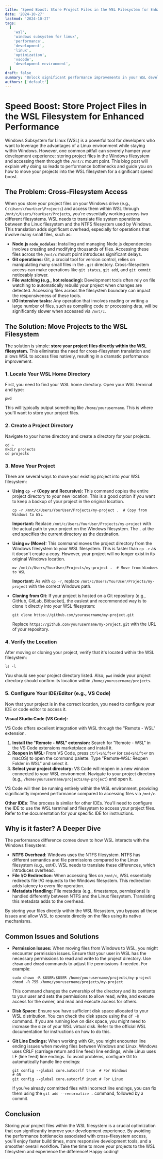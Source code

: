```yaml
---
title: 'Speed Boost: Store Project Files in the WSL Filesystem for Enhanced Performance'
date: '2024-10-27'
lastmod: '2024-10-27'
tags:
  [
    'wsl',
    'windows subsystem for linux',
    'performance',
    'development',
    'linux',
    'optimization',
    'vscode',
    'development environment',
  ]
draft: false
summary: 'Unlock significant performance improvements in your WSL development environment by storing your project files within the WSL filesystem (instead of /mnt/c). Learn how to move your projects and understand the reasons behind the speed difference.'
authors: ['default']
---
```


# Speed Boost: Store Project Files in the WSL Filesystem for Enhanced Performance

Windows Subsystem for Linux (WSL) is a powerful tool for developers who want to leverage the advantages of a Linux environment while staying within Windows. However, one common pitfall can severely hamper your development experience: storing project files in the Windows filesystem and accessing them through the `/mnt/c` mount point. This blog post will explain why doing so leads to performance bottlenecks and guide you on how to move your projects into the WSL filesystem for a significant speed boost.

## The Problem: Cross-Filesystem Access

When you store your project files on your Windows drive (e.g., `C:\Users\YourUser\Projects`) and access them within WSL through `/mnt/c/Users/YourUser/Projects`, you're essentially working across two different filesystems. WSL needs to translate file system operations between the Linux filesystem and the NTFS filesystem used by Windows. This translation adds significant overhead, especially for operations that involve many small files, such as:

- **Node.js `node_modules`:** Installing and managing Node.js dependencies involves creating and modifying thousands of files. Accessing these files across the `/mnt/c` mount point introduces significant delays.
- **Git operations:** Git, a crucial tool for version control, relies on manipulating many small files in the `.git` directory. Cross-filesystem access can make operations like `git status`, `git add`, and `git commit` noticeably slower.
- **File watching (e.g., hot reloading):** Development tools often rely on file watching to automatically rebuild your project when changes are detected. Accessing files across the filesystem boundary can impact the responsiveness of these tools.
- **I/O intensive tasks:** Any operation that involves reading or writing a large number of files, such as compiling code or processing data, will be significantly slower when accessed via `/mnt/c`.

## The Solution: Move Projects to the WSL Filesystem

The solution is simple: **store your project files directly within the WSL filesystem.** This eliminates the need for cross-filesystem translation and allows WSL to access files natively, resulting in a dramatic performance improvement.

### 1. Locate Your WSL Home Directory

First, you need to find your WSL home directory. Open your WSL terminal and type:

```plaintext
pwd
```

This will typically output something like `/home/yourusername`. This is where you'll want to store your project files.

### 2. Create a Project Directory

Navigate to your home directory and create a directory for your projects.

```plaintext
cd ~
mkdir projects
cd projects
```

### 3. Move Your Project

There are several ways to move your existing project into your WSL filesystem:

- **Using `cp -r` (Copy and Recursive):** This command copies the entire project directory to your new location. This is a good option if you want to keep a backup of your project in the original location.

  ```plaintext
  cp -r /mnt/c/Users/YourUser/Projects/my-project .  # Copy from Windows to WSL
  ```

  **Important:** Replace `/mnt/c/Users/YourUser/Projects/my-project` with the actual path to your project on the Windows filesystem. The `.` at the end specifies the current directory as the destination.

- **Using `mv` (Move):** This command moves the project directory from the Windows filesystem to your WSL filesystem. This is faster than `cp -r` as it doesn't create a copy. However, your project will no longer exist in its original Windows location.

  ```plaintext
  mv /mnt/c/Users/YourUser/Projects/my-project .  # Move from Windows to WSL
  ```

  **Important:** As with `cp -r`, replace `/mnt/c/Users/YourUser/Projects/my-project` with the correct Windows path.

- **Cloning from Git:** If your project is hosted on a Git repository (e.g., GitHub, GitLab, Bitbucket), the easiest and recommended way is to clone it directly into your WSL filesystem:

  ```plaintext
  git clone https://github.com/yourusername/my-project.git
  ```

  Replace `https://github.com/yourusername/my-project.git` with the URL of your repository.

### 4. Verify the Location

After moving or cloning your project, verify that it's located within the WSL filesystem:

```plaintext
ls -l
```

You should see your project directory listed. Also, `pwd` inside your project directory should confirm its location within `/home/yourusername/projects`.

### 5. Configure Your IDE/Editor (e.g., VS Code)

Now that your project is in the correct location, you need to configure your IDE or code editor to access it.

**Visual Studio Code (VS Code):**

VS Code offers excellent integration with WSL through the "Remote - WSL" extension.

1.  **Install the "Remote - WSL" extension:** Search for "Remote - WSL" in the VS Code extensions marketplace and install it.
2.  **Reopen in WSL:** From VS Code, press `Ctrl+Shift+P` (or `Cmd+Shift+P` on macOS) to open the command palette. Type "Remote-WSL: Reopen Folder in WSL" and select it.
3.  **Select your project directory:** VS Code will reopen in a new window connected to your WSL environment. Navigate to your project directory (e.g., `/home/yourusername/projects/my-project`) and open it.

VS Code will then be running entirely within the WSL environment, providing significantly improved performance compared to accessing files via `/mnt/c`.

**Other IDEs:** The process is similar for other IDEs. You'll need to configure the IDE to use the WSL terminal and filesystem to access your project files. Refer to the documentation for your specific IDE for instructions.

## Why is it faster? A Deeper Dive

The performance difference comes down to how WSL interacts with the Windows filesystem:

- **NTFS Overhead:** Windows uses the NTFS filesystem. NTFS has different semantics and file permissions compared to the Linux filesystem (e.g., ext4). WSL needs to translate these differences, which introduces overhead.
- **File I/O Redirection:** When accessing files on `/mnt/c`, WSL essentially redirects file I/O requests to the Windows filesystem. This redirection adds latency to every file operation.
- **Metadata Handling:** File metadata (e.g., timestamps, permissions) is handled differently between NTFS and the Linux filesystem. Translating this metadata adds to the overhead.

By storing your files directly within the WSL filesystem, you bypass all these issues and allow WSL to operate directly on the files using its native mechanisms.

## Common Issues and Solutions

- **Permission Issues:** When moving files from Windows to WSL, you might encounter permission issues. Ensure that your user in WSL has the necessary permissions to read and write to the project directory. Use `chown` and `chmod` commands to adjust file permissions if needed. For example:

  ```plaintext
  sudo chown -R $USER:$USER /home/yourusername/projects/my-project
  chmod -R 755 /home/yourusername/projects/my-project
  ```

  This command changes the ownership of the directory and its contents to your user and sets the permissions to allow read, write, and execute access for the owner, and read and execute access for others.

- **Disk Space:** Ensure you have sufficient disk space allocated to your WSL distribution. You can check the disk space using the `df -h` command. If you are running low on disk space, you might need to increase the size of your WSL virtual disk. Refer to the official WSL documentation for instructions on how to do this.

- **Git Line Endings:** When working with Git, you might encounter line ending issues when moving files between Windows and Linux. Windows uses CRLF (carriage return and line feed) line endings, while Linux uses LF (line feed) line endings. To avoid problems, configure Git to automatically handle line endings:

  ```plaintext
  git config --global core.autocrlf true  # For Windows
  # OR
  git config --global core.autocrlf input # For Linux
  ```

  If you've already committed files with incorrect line endings, you can fix them using the `git add --renormalize .` command, followed by a commit.

## Conclusion

Storing your project files within the WSL filesystem is a crucial optimization that can significantly improve your development experience. By avoiding the performance bottlenecks associated with cross-filesystem access, you'll enjoy faster build times, more responsive development tools, and a smoother overall workflow. Take the time to move your projects to the WSL filesystem and experience the difference! Happy coding!
